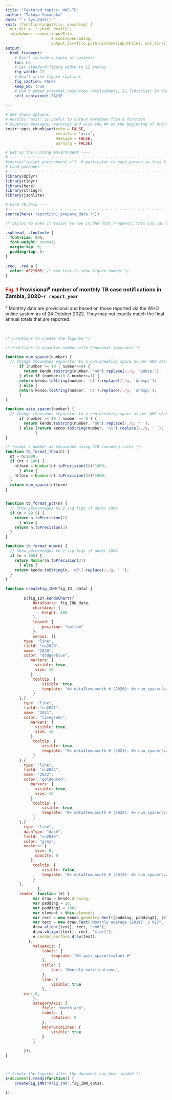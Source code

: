```yaml
---
title: "Featured topics: MAF-TB"
author: "Takuya Yamanaka"
date: "`r Sys.Date()`"
knit: (function(inputFile, encoding) {
  out_dir <- "./html_drafts";
  rmarkdown::render(inputFile,
                    encoding=encoding,
                    output_dir=file.path(dirname(inputFile), out_dir))})
output: 
  html_fragment:
    # Don’t include a table of contents
    toc: no
    # Set standard figure width to 12 inches
    fig_width: 12
    # Don’t write figure captions
    fig_caption: FALSE
    keep_md: true
    # Don't embed external resources (stylesheets, JS libraries) in the output 
    self_contained: FALSE
    
---
```

```r


# Set chunk options.
# Results "asis" is useful to output markdown from a function
# Suppress messages, warnings and also the ## at the beginning of printed text
knitr::opts_chunk$set(echo = FALSE, 
                      results = "asis",
                      message = FALSE,
                      warning = FALSE)

# Set up the running environment ----
# - - - - - - - - - - - - - - - - - - - - - - - - - - - - - - - - - -
#source("io/set_environment.r")  # particular to each person so this file is in the ignore list
# Load packages ----
# - - - - - - - - - - - - - - - - - - - - - - - - - - - - - - - - - -
library(dplyr)
library(tidyr)
library(here)
library(stringr)
library(jsonlite)

# Load TB data ----
# - - - - - - - - - - - - - - - - - - - - - - - - - - - - - - - - - -
source(here('report/ch1_prepare_data.r'))

```


```css

/* Styles to make it easier to see in the html_fragment; this CSS can be included in the CSS widget of Sitefinity */

.subhead, .footnote {
  font-size: 80%;
  font-weight: normal;
  margin-top: 0;
  padding-top: 0;
}
  
.red, .red a {
  color: #F21905; /* red text to show figure number */
}

```

<!-- Add links to stylesheets, JQuery and Kendo UI  -->

<link rel="stylesheet" href="https://kendo.cdn.telerik.com/2022.1.301/styles/kendo.common.min.css" />
<link rel="stylesheet" href="https://kendo.cdn.telerik.com/2022.1.301/styles/kendo.default.min.css" />
<link rel="stylesheet" href="https://kendo.cdn.telerik.com/2022.1.301/styles/kendo.default.mobile.min.css" />
<link rel="stylesheet" href="https://maxcdn.bootstrapcdn.com/bootstrap/3.4.1/css/bootstrap.min.css">

<script src="https://kendo.cdn.telerik.com/2022.1.301/js/jquery.min.js"></script>
<script src="https://kendo.cdn.telerik.com/2022.1.301/js/kendo.all.min.js"></script>
<script src="https://docs.telerik.com/kendo-ui/assets/bootstrap.min.js"></script>
<!-- End of links section -->

### <span style="color:#F21905">Fig. 1</span> Provisional^a^ number of monthly TB case notifications in Zambia, 2020&#8211;`r report_year`
    
<div id="fig_INN"></div>

<div class="footnote">^a^ Monthly data are provisional and based on those reported via the WHO online system as of 24 October 2022. They may not exactly match the final annual totals that are reported.</div>

<BR>


<script type="text/javascript">
/* JSON data objects for the figures */

var fig_INN_data = `r ft_inn_data  %>% pivot_wider(names_from = year, values_from = value) %>% rename(cn2019=2, cn2020=3, cn2021=4, cn2022=5) %>% mutate(month = month.name[c(1:12)], month_abb = month.abb[c(1:12)]) %>% toJSON("rows")`; 


</script>


```js

/* Functions to create the figures */

/* Functions to organize number with thousands separator */

function num_spacer(number) {
  // Change thousands separator to a non-breaking space as per WHO standard
      if (number >= 10 | number==0) {
        return kendo.toString(number, 'n0').replace(/,/g, '&nbsp;');
      } else if (number<10 & number>=1) {
      return kendo.toString(number, 'n1').replace(/,/g, '&nbsp;');
      } else {
      return kendo.toString(number, 'n2').replace(/,/g, '&nbsp;');
      }
}

function axis_spacer(number) {
  // Change thousands separator to a non-breaking space as per WHO standard
      if (number >= 10 | number == 0 ) {
        return kendo.toString(number, 'n0').replace(/,/g, ' ');
      } else {return kendo.toString(number, 'n1').replace(/,/g, ' ');
             }
}

/* format a number as thousands using GTB rounding rules */
function tb_format_thou(n) { 
  nt = n/1000; 
  if (nt < 100) {
    ntform = Number(nt.toPrecision(2))*1000;
      } else {
    ntform = Number(nt.toPrecision(3))*1000;
  } 
  return num_spacer(ntform)
}


function tb_format_pct(n) { 
  // Show percentages to 2 sig figs if under 100%
  if (n < 99.5) {
    return n.toPrecision(2)
      } else {
    return n.toPrecision(3)
  } 
}

function tb_format_num(n) { 
  // Show percentages to 2 sig figs if under 100%
  if (n < 100) {
    return Number(n.toPrecision(2))
      } else {
    return kendo.toString(n, 'n0').replace(/,/g, ' ');
  } 
}

function createFig_INN(fig_ID, data) {
  	
		$(fig_ID).kendoChart({
			dataSource: fig_INN_data,
			chartArea: {
				height: 400
			},	
			legend: {
				position: "bottom"
			},
			series: [{
        type: "line",
        field: "cn2020",
        name: "2020",
        color: "dodgerblue",
           markers: {
             visible: true,
             size: 10
           },
			tooltip: {
				visible: true,
				template: "#= dataItem.month # (2020): #= num_spacer(value) #"
			}
      },{
        type: "line",
        field: "cn2021",
        name: "2021",
        color: "limegreen",
           markers: {
             visible: true,
             size: 10
           },
			tooltip: {
				visible: true,
				template: "#= dataItem.month # (2021): #= num_spacer(value) #"
			}
      },{
        type: "line",
        field: "cn2022",    
        name: "2022",
        color: "goldenrod",
           markers: {
             visible: true,
             size: 10
           },
			tooltip: {
				visible: true,
				template: "#= dataItem.month # (2022): #= num_spacer(value) #"
			}
      },{
        type: "line",
        dashType: "dash",
        field: "cn2019",
        color: "grey",
        markers: {
             size: 0,
             opacity: 0
           },
			tooltip: {
				visible: false,
				template: "#= dataItem.month # (2019): #= num_spacer(value) #"
			}
      },
              ],
      render: function (e) {
            var draw = kendo.drawing;
            var padding = 20;
            var padding2 = 180;
            var element = this.element;
            var rect = new kendo.geometry.Rect([padding, padding2], [element.width() - 2 * padding, element.height() - 2 * padding2]);
            var text = new draw.Text("Monthly average (2019): 3 013", [0, 0], { font: "bold 10px Verdana,Arial,sans-serif" });
            draw.align([text], rect, "end");
            draw.vAlign([text], rect, "start");
            e.sender.surface.draw(text);
          },
			valueAxis: {
				labels: {
					template: "#= axis_spacer(value) #"
				},        
				title: {
					text: "Monthly notifications",
				},
				line: {
					visible: true
				},
        min: 0,
			},
			categoryAxis: {
				field: "month_abb",
				labels: {
					rotation: 0
				},
				majorGridLines: {
					visible: true
				}
			}

		});
}




```

```js

/* Create the figures after the document has been loaded */
$(document).ready(function() {
    createFig_INN("#fig_INN",fig_INN_data);
  
});

```
